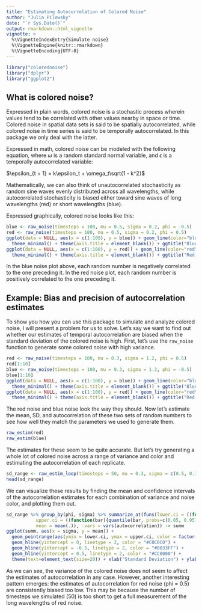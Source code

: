 ```yaml
---
title: "Estimating Autocorrelation of Colored Noise"
author: "Julia Pilowsky"
date: "`r Sys.Date()`"
output: rmarkdown::html_vignette
vignette: >
  %\VignetteIndexEntry{Simulate noise}
  %\VignetteEngine{knitr::rmarkdown}
  %\VignetteEncoding{UTF-8}
---
```


```r
library("colorednoise")
library("dplyr")
library("ggplot2")
```

## What is colored noise? 

Expressed in plain words, colored noise is a stochastic process wherein values tend to be correlated with other values nearby in space or time. Colored noise in spatial data sets is said to be spatially autocorrelated, while colored noise in time series is said to be temporally autocorrelated. In this package we only deal with the latter.

Expressed in math, colored noise can be modeled with the following equation, where $\omega$ is a random standard normal variable, and $\epsilon$ is a temporally autocorrelated variable:

$\epsilon_{t + 1} = k\epsilon_t + \omega_t\sqrt{1 - k^2}$

Mathematically, we can also think of unautocorrelated stochasticity as random sine waves evenly distributed across all wavelengths, while autocorrelated stochasticity is biased either toward sine waves of long wavelengths (red) or short wavelengths (blue).

Expressed graphically, colored noise looks like this:

```r
blue <- raw_noise(timesteps = 100, mu = 0.5, sigma = 0.2, phi = -0.5)
red <- raw_noise(timesteps = 100, mu = 0.5, sigma = 0.2, phi = 0.5)
ggplot(data = NULL, aes(x = c(1:100), y = blue)) + geom_line(color="blue") +
  theme_minimal() + theme(axis.title = element_blank()) + ggtitle("Blue Noise")
ggplot(data = NULL, aes(x = c(1:100), y = red)) + geom_line(color="red") + 
  theme_minimal() + theme(axis.title = element_blank()) + ggtitle("Red Noise")
```

In the blue noise plot above, each random number is negatively correlated to the one preceding it. In the red noise plot, each random number is positively correlated to the one preceding it. 

## Example: Bias and precision of autocorrelation estimates

To show you how you can use this package to simulate and analyze colored noise, I will present a problem for us to solve. Let's say we want to find out whether our estimates of temporal autocorrelation are biased when the standard deviation of the colored noise is high. First, let's use the `raw_noise` function to generate some colored noise with high variance.

```r
red <- raw_noise(timesteps = 100, mu = 0.3, sigma = 1.2, phi = 0.5)
red[1:10]
blue <- raw_noise(timesteps = 100, mu = 0.3, sigma = 1.2, phi = -0.5)
blue[1:10]
ggplot(data = NULL, aes(x = c(1:100), y = blue)) + geom_line(color="blue") +
  theme_minimal() + theme(axis.title = element_blank()) + ggtitle("Blue Noise")
ggplot(data = NULL, aes(x = c(1:100), y = red)) + geom_line(color="red") + 
  theme_minimal() + theme(axis.title = element_blank()) + ggtitle("Red Noise")
```

The red noise and blue noise look the way they should. Now let's estimate the mean, SD, and autocorrelation of these two sets of random numbers to see how well they match the parameters we used to generate them.

```r
raw_estim(red)
raw_estim(blue)
```

The estimates for these seem to be quite accurate. But let's try generating a whole lot of colored noise across a range of variance and color and estimating the autocorrelation of each replicate.

```r
sd_range <- raw_estim_loop(timesteps = 50, mu = 0.3, sigma = c(0.5, 0.7, 0.9, 1.1, 1.3, 1.5), phi = c(-0.5, 0, 0.5), replicates = 30)
head(sd_range)
```

We can visualize these results by finding the mean and confidence intervals of the autocorrelation estimates for each combination of variance and noise color, and plotting them out.

```r
sd_range %>% group_by(phi, sigma) %>% summarize_at(funs(lower.ci = ((function(bar){quantile(bar, probs=c(0.05, 0.95))[[1]]})(.)),
           upper.ci = ((function(bar){quantile(bar, probs=c(0.05, 0.95))[[2]]})(.)),
           mean = mean(.)), .vars = vars(autocorrelation)) -> summ
ggplot(summ, aes(x = sigma, y = mean)) +
  geom_pointrange(aes(ymin = lower.ci, ymax = upper.ci, color = factor(phi)), size = 0.8) + 
  geom_hline(yintercept = 0, linetype = 2, color = "#C0C0C0") +
  geom_hline(yintercept = -0.5, linetype = 2, color = "#0033FF") +
  geom_hline(yintercept = 0.5, linetype = 2, color = "#CC0000") +
  theme(text=element_text(size=20)) + xlab("Standard Deviation") + ylab("Estimated Autocorrelation") + scale_colour_manual(values = c("#0033FF", "#C0C0C0", "#CC0000")) + labs(color="Noise color") + theme_light()
```

As we can see, the variance of the colored noise does not seem to affect the estimates of autocorrelation in any case. However, another interesting pattern emerges: the estimates of autocorrelation for red noise (phi = 0.5) are consistently biased too low. This may be because the number of timesteps we simulated (50) is too short to get a full measurement of the long wavelengths of red noise.
